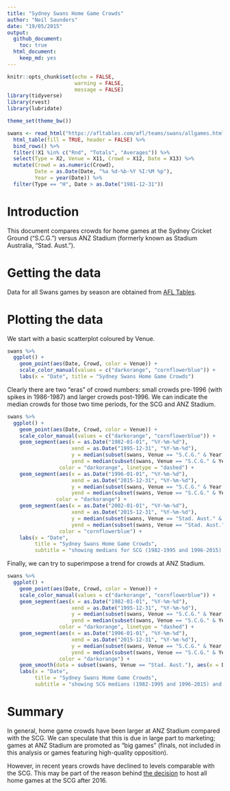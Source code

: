 ```yaml
---
title: "Sydney Swans Home Game Crowds"
author: "Neil Saunders"
date: "19/05/2015"
output:
  github_document:
    toc: true
  html_document: 
    keep_md: yes
---
```


```r
knitr::opts_chunk$set(echo = FALSE,
                      warning = FALSE,
                      message = FALSE)
library(tidyverse)
library(rvest)
library(lubridate)

theme_set(theme_bw())

swans <- read_html("https://afltables.com/afl/teams/swans/allgames.html") %>% 
  html_table(fill = TRUE, header = FALSE) %>% 
  bind_rows() %>% 
  filter(!X1 %in% c("Rnd", "Totals", "Averages")) %>% 
  select(Type = X2, Venue = X11, Crowd = X12, Date = X13) %>% 
  mutate(Crowd = as.numeric(Crowd), 
         Date = as.Date(Date, "%a %d-%b-%Y %I:%M %p"),
         Year = year(Date)) %>% 
  filter(Type == "H", Date > as.Date("1981-12-31"))
```


# Introduction
This document compares crowds for home games at the Sydney Cricket Ground ("S.C.G.") versus ANZ Stadium (formerly known as Stadium Australia, "Stad. Aust.").

# Getting the data
Data for all Swans games by season are obtained from [AFL Tables](https://afltables.com/afl/teams/swans/allgames.html).

# Plotting the data
We start with a basic scatterplot coloured by Venue.

```r
swans %>%
  ggplot() + 
    geom_point(aes(Date, Crowd, color = Venue)) + 
    scale_color_manual(values = c("darkorange", "cornflowerblue")) + 
    labs(x = "Date", title = "Sydney Swans Home Game Crowds")
```

Clearly there are two "eras" of crowd numbers: small crowds pre-1996 (with spikes in 1986-1987) and larger crowds post-1996. We can indicate the median crowds for those two time periods, for the SCG and ANZ Stadium.

```r
swans %>%
  ggplot() + 
    geom_point(aes(Date, Crowd, color = Venue)) + 
    scale_color_manual(values = c("darkorange", "cornflowerblue")) + 
    geom_segment(aes(x = as.Date("1982-01-01", "%Y-%m-%d"), 
                     xend = as.Date("1995-12-31", "%Y-%m-%d"), 
                     y = median(subset(swans, Venue == "S.C.G." & Year < 1996)$Crowd), 
                     yend = median(subset(swans, Venue == "S.C.G." & Year < 1996)$Crowd)), 
                 color = "darkorange", linetype = "dashed") + 
    geom_segment(aes(x = as.Date("1996-01-01", "%Y-%m-%d"), 
                     xend = as.Date("2015-12-31", "%Y-%m-%d"), 
                     y = median(subset(swans, Venue == "S.C.G." & Year >= 1996)$Crowd), 
                     yend = median(subset(swans, Venue == "S.C.G." & Year >= 1996)$Crowd)), 
                color = "darkorange") + 
    geom_segment(aes(x = as.Date("2002-01-01", "%Y-%m-%d"), 
                     xend = as.Date("2015-12-31", "%Y-%m-%d"), 
                     y = median(subset(swans, Venue == "Stad. Aust." & Year >= 2002)$Crowd), 
                     yend = median(subset(swans, Venue == "Stad. Aust." & Year >= 2002)$Crowd)), 
                 color = "cornflowerblue") + 
    labs(x = "Date", 
         title = "Sydney Swans Home Game Crowds",
         subtitle = "showing medians for SCG (1982-1995 and 1996-2015) and ANZ (2002-2015")
```

Finally, we can try to superimpose a trend for crowds at ANZ Stadium.

```r
swans %>%
  ggplot() + 
    geom_point(aes(Date, Crowd, color = Venue)) + 
    scale_color_manual(values = c("darkorange", "cornflowerblue")) + 
    geom_segment(aes(x = as.Date("1982-01-01", "%Y-%m-%d"), 
                     xend = as.Date("1995-12-31", "%Y-%m-%d"),
                     y = median(subset(swans, Venue == "S.C.G." & Year < 1996)$Crowd), 
                     yend = median(subset(swans, Venue == "S.C.G." & Year < 1996)$Crowd)), 
                 color = "darkorange", linetype = "dashed") + 
    geom_segment(aes(x = as.Date("1996-01-01", "%Y-%m-%d"), 
                     xend = as.Date("2015-12-31", "%Y-%m-%d"), 
                     y = median(subset(swans, Venue == "S.C.G." & Year >= 1996)$Crowd), 
                     yend = median(subset(swans, Venue == "S.C.G." & Year >= 1996)$Crowd)), 
                 color = "darkorange") + 
    geom_smooth(data = subset(swans, Venue == "Stad. Aust."), aes(x = Date, y = Crowd)) + 
    labs(x = "Date", 
         title = "Sydney Swans Home Game Crowds", 
         subtitle = "showing SCG medians (1982-1995 and 1996-2015) and ANZ trend")
```

# Summary
In general, home game crowds have been larger at ANZ Stadium compared with the SCG. We can speculate that this is due in large part to marketing; games at ANZ Stadium are promoted as "big games" (finals, not included in this analysis or games featuring high-quality opposition).

However, in recent years crowds have declined to levels comparable with the SCG. This may be part of the reason behind [the decision](www.afl.com.au/news/2014-11-24/swans-set-to-quit-homebush) to host all home games at the SCG after 2016.
